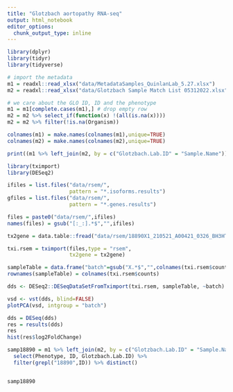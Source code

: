 ```yaml
---
title: "Glotzbach aortopathy RNA-seq"
output: html_notebook
editor_options: 
  chunk_output_type: inline
---
```



```r
library(dplyr)
library(tidyr)
library(tidyverse)
```

```r
# import the metadata
m1 = readxl::read_xlsx("data/MetadataSamples_QuinlanLab_5.27.xlsx")
m2 = readxl::read_xlsx("data/Glotzbach Sample Match List 05312022.xlsx")

# we care about the GLO ID, ID and the phenotype
m1 = m1[complete.cases(m1),] # drop empty row
m2 = m2 %>% select_if(function(x) !(all(is.na(x))))
m2 = m2 %>% filter(!is.na(Organism))

colnames(m1) = make.names(colnames(m1),unique=TRUE)
colnames(m2) = make.names(colnames(m2),unique=TRUE)

print((m1 %>% left_join(m2, by = c("Glotzbach.Lab.ID" = "Sample.Name"))))

```



```r
library(tximport)
library(DESeq2)

ifiles = list.files("data/rsem/",
                    pattern = "*.isoforms.results")
gfiles = list.files("data/rsem/",
                    pattern = "*.genes.results")

files = paste0("data/rsem/",ifiles)
names(files) = gsub("[:_:].*$","",ifiles)

tx2gene = data.table::fread("data/rsem/18890X1_210521_A00421_0326_BH3HT3DSX2_S1_L001.isoforms.results") %>% select(transcript_id, gene_id)

txi.rsem = tximport(files,type = "rsem", 
                    tx2gene = tx2gene)

sampleTable = data.frame("batch"=gsub("X.*$","",colnames(txi.rsem$counts)))
rownames(sampleTable) = colnames(txi.rsem$counts)

dds <- DESeq2::DESeqDataSetFromTximport(txi.rsem, sampleTable, ~batch)
```

```r
vsd <- vst(dds, blind=FALSE)
plotPCA(vsd, intgroup = "batch")

```

```r
dds = DESeq(dds)
res = results(dds)
res
hist(res$log2FoldChange)
```



```r
samp18890 = m1 %>% left_join(m2, by = c("Glotzbach.Lab.ID" = "Sample.Name")) %>%
  select(Phenotype, ID, Glotzbach.Lab.ID) %>%
  filter(grepl("18890",ID)) %>% distinct()


samp18890

```